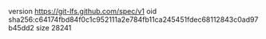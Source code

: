 version https://git-lfs.github.com/spec/v1
oid sha256:c64174fbd84f0c1c952111a2e784fb11ca245451fdec68112843c0ad97b45dd2
size 28241
